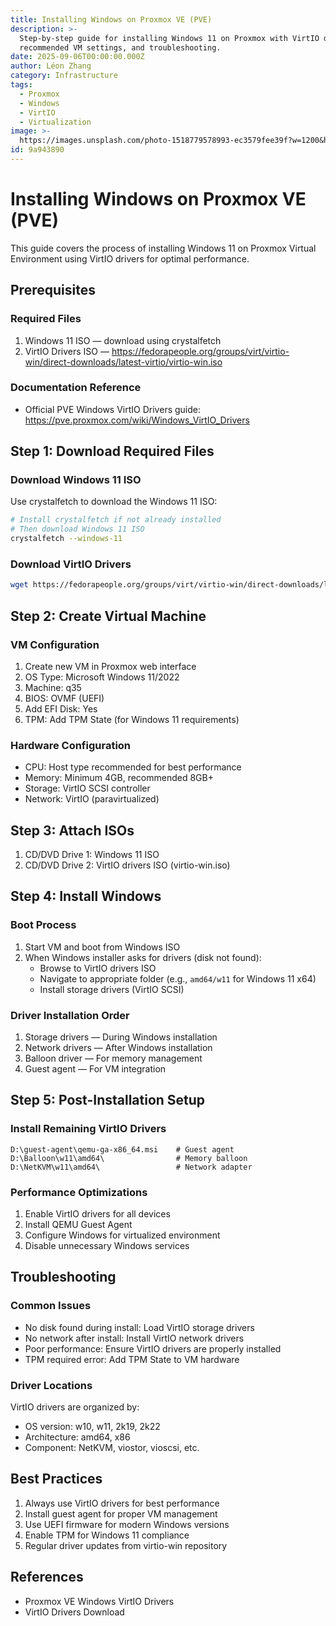 ```yaml
---
title: Installing Windows on Proxmox VE (PVE)
description: >-
  Step-by-step guide for installing Windows 11 on Proxmox with VirtIO drivers,
  recommended VM settings, and troubleshooting.
date: 2025-09-06T00:00:00.000Z
author: Léon Zhang
category: Infrastructure
tags:
  - Proxmox
  - Windows
  - VirtIO
  - Virtualization
image: >-
  https://images.unsplash.com/photo-1518779578993-ec3579fee39f?w=1200&h=600&fit=crop
id: 9a943890
---
```


# Installing Windows on Proxmox VE (PVE)

This guide covers the process of installing Windows 11 on Proxmox Virtual Environment using VirtIO drivers for optimal performance.

## Prerequisites

### Required Files
1. Windows 11 ISO — download using crystalfetch
2. VirtIO Drivers ISO — https://fedorapeople.org/groups/virt/virtio-win/direct-downloads/latest-virtio/virtio-win.iso

### Documentation Reference
- Official PVE Windows VirtIO Drivers guide: https://pve.proxmox.com/wiki/Windows_VirtIO_Drivers

## Step 1: Download Required Files

### Download Windows 11 ISO
Use crystalfetch to download the Windows 11 ISO:
```bash
# Install crystalfetch if not already installed
# Then download Windows 11 ISO
crystalfetch --windows-11
```

### Download VirtIO Drivers
```bash
wget https://fedorapeople.org/groups/virt/virtio-win/direct-downloads/latest-virtio/virtio-win.iso
```

## Step 2: Create Virtual Machine

### VM Configuration
1. Create new VM in Proxmox web interface
2. OS Type: Microsoft Windows 11/2022
3. Machine: q35
4. BIOS: OVMF (UEFI)
5. Add EFI Disk: Yes
6. TPM: Add TPM State (for Windows 11 requirements)

### Hardware Configuration
- CPU: Host type recommended for best performance
- Memory: Minimum 4GB, recommended 8GB+
- Storage: VirtIO SCSI controller
- Network: VirtIO (paravirtualized)

## Step 3: Attach ISOs

1. CD/DVD Drive 1: Windows 11 ISO
2. CD/DVD Drive 2: VirtIO drivers ISO (virtio-win.iso)

## Step 4: Install Windows

### Boot Process
1. Start VM and boot from Windows ISO
2. When Windows installer asks for drivers (disk not found):
   - Browse to VirtIO drivers ISO
   - Navigate to appropriate folder (e.g., `amd64/w11` for Windows 11 x64)
   - Install storage drivers (VirtIO SCSI)

### Driver Installation Order
1. Storage drivers — During Windows installation
2. Network drivers — After Windows installation
3. Balloon driver — For memory management
4. Guest agent — For VM integration

## Step 5: Post-Installation Setup

### Install Remaining VirtIO Drivers
```text
D:\guest-agent\qemu-ga-x86_64.msi    # Guest agent
D:\Balloon\w11\amd64\                # Memory balloon
D:\NetKVM\w11\amd64\                 # Network adapter
```

### Performance Optimizations
1. Enable VirtIO drivers for all devices
2. Install QEMU Guest Agent
3. Configure Windows for virtualized environment
4. Disable unnecessary Windows services

## Troubleshooting

### Common Issues
- No disk found during install: Load VirtIO storage drivers
- No network after install: Install VirtIO network drivers
- Poor performance: Ensure VirtIO drivers are properly installed
- TPM required error: Add TPM State to VM hardware

### Driver Locations
VirtIO drivers are organized by:
- OS version: w10, w11, 2k19, 2k22
- Architecture: amd64, x86
- Component: NetKVM, viostor, vioscsi, etc.

## Best Practices
1. Always use VirtIO drivers for best performance
2. Install guest agent for proper VM management
3. Use UEFI firmware for modern Windows versions
4. Enable TPM for Windows 11 compliance
5. Regular driver updates from virtio-win repository

## References

- Proxmox VE Windows VirtIO Drivers
- VirtIO Drivers Download

